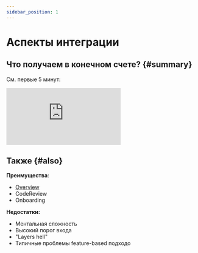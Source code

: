 ```yaml
---
sidebar_position: 1
---
```


# Аспекты интеграции

## Что получаем в конечном счете? {#summary}

См. первые 5 минут:

<iframe className="youtube" src="https://www.youtube.com/embed/TFA6zRO_Cl0?start=2110" title="YouTube video player" frameborder="0" allow="accelerometer; autoplay; clipboard-write; encrypted-media; gyroscope; picture-in-picture" allowfullscreen></iframe>

## Также {#also}

**Преимущества**:
- [Overview](/docs/intro#overview)
- CodeReview
- Onboarding


**Недостатки:**
- Ментальная сложность
- Высокий порог входа
- "Layers hell"
- Типичные проблемы feature-based подходо
